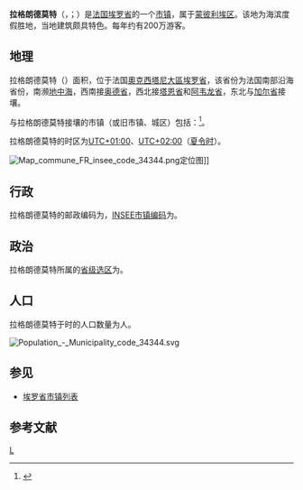 {{地图异译/法语U2|issue=拉格朗德默特}}
{{noteTA|G1=法国地名}}
{{Infobox French commune}}
'''拉格朗德莫特'''（{{lang-fr|La Grande-Motte}}，{{IPA-fr|la ɡʁɑ̃d mɔt}}；{{lang-oc|La Mota Granda}}）是[[法国|法国]][[埃罗省|埃罗省]]的一个[[市镇_(法国)|市镇]]，属于[[蒙彼利埃区|蒙彼利埃区]]。该地为海滨度假胜地，当地建筑颇具特色。每年约有200万游客。

== 地理 ==
拉格朗德莫特（{{wikidata|property|linked|P625}}）面积{{wikidata|properties|P2046}}，位于法国[[奧克西塔尼大區|奧克西塔尼大區]][[埃罗省|埃罗省]]，该省份为法国南部沿海省份，南濒[[地中海|地中海]]，西南接[[奥德省|奥德省]]，西北接[[塔恩省|塔恩省]]和[[阿韦龙省|阿韦龙省]]，东北与[[加尔省|加尔省]]接壤。

与拉格朗德莫特接壤的市镇（或旧市镇、城区）包括：{{Wikidata|properties|linked|P47}}<ref name="geo">{{Cite web|url=https://www.geoportail.gouv.fr/carte|title=Carte|accessdate=2020-03-22|author=Géoportail|language=fr|publisher=Géoportail|archive-date=2017-01-29|archive-url=https://web.archive.org/web/20170129154129/https://www.geoportail.gouv.fr/carte/|dead-url=no}}</ref>。

拉格朗德莫特的时区为[[UTC+01:00|UTC+01:00]]、[[UTC+02:00|UTC+02:00]]（[[夏时制|夏令时]]）。

[[File:Map_commune_FR_insee_code_34344.png|thumb]]定位图]]{{Clear|left}}
== 行政 ==
拉格朗德莫特的邮政编码为{{wikidata|properties|P281}}，[[法国国家统计与经济研究所|INSEE市镇编码]]为{{wikidata|properties|P374}}。

== 政治 ==
拉格朗德莫特所属的[[縣_(法國)|省级选区]]为{{WikidataLink|{{wikidata|properties|raw|best||P7938}}}}。

== 人口 ==
拉格朗德莫特于{{wikidata|qualifier|P1082|P585}}时的人口数量为{{wikidata|property|raw|P1082}}人。

[[File:Population_-_Municipality_code_34344.svg|thumb]]{{Clear|left}}
== 参见 ==
* [[埃罗省市镇列表|埃罗省市镇列表]]

== 参考文献 ==
{{reflist}}

{{埃羅省市鎮}}
[[Category:埃罗省市镇|L]]